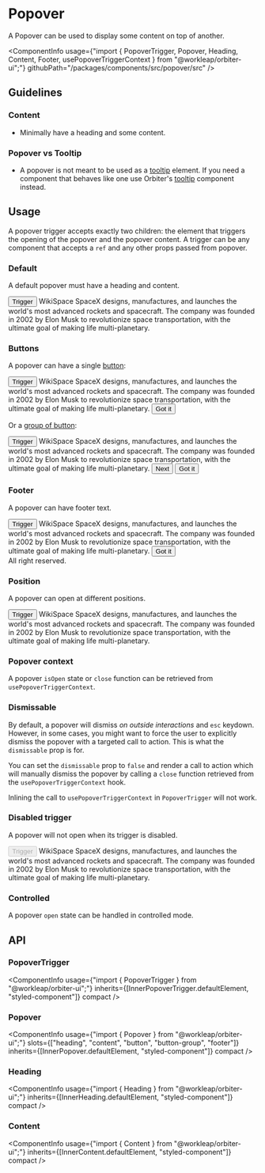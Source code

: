 
<Meta
    title="Components/Popover"
    id="popover"
/>

# Popover

<Tagline>A Popover can be used to display some content on top of another.</Tagline>

<ComponentInfo
    usage={"import { PopoverTrigger, Popover, Heading, Content, Footer, usePopoverTriggerContext } from \"@workleap/orbiter-ui\";"}
    githubPath="/packages/components/src/popover/src"
/>

## Guidelines

### Content

- Minimally have a heading and some content.

### Popover vs Tooltip

- A popover is not meant to be used as a [tooltip](https://developer.mozilla.org/en-US/docs/Web/Accessibility/ARIA/Roles/tooltip_role) element. If you need a component that behaves like one use Orbiter's [tooltip](?path=/docs/tooltip--default-story) component instead.

## Usage

A popover trigger accepts exactly two children: the element that triggers the opening of the popover and the popover content. A trigger can be any component that accepts a `ref` and any other props passed from popover.

### Default

A default popover must have a heading and content.

<Preview>
    <Story name="default">
        <PopoverTrigger>
            <Button variant="secondary">Trigger</Button>
            <Popover>
                <Heading>WikiSpace</Heading>
                <Content>SpaceX designs, manufactures, and launches the world's most advanced rockets and spacecraft. The company was founded in 2002 by Elon Musk to revolutionize space transportation, with the ultimate goal of making life multi-planetary.</Content>
            </Popover>
        </PopoverTrigger>
    </Story>
</Preview>

### Buttons

A popover can have a single [button](?path=/docs/button--default-story):

<Preview>
    <Story name="button">
        <PopoverTrigger>
            <Button variant="secondary">Trigger</Button>
            <Popover>
                <Heading>WikiSpace</Heading>
                <Content>SpaceX designs, manufactures, and launches the world's most advanced rockets and spacecraft. The company was founded in 2002 by Elon Musk to revolutionize space transportation, with the ultimate goal of making life multi-planetary.</Content>
                <Button variant="primary">Got it</Button>
            </Popover>
        </PopoverTrigger>
    </Story>
</Preview>

Or a [group of button](?path=/docs/button--default-story#button-group):

<Preview>
    <Story name="button group">
        <PopoverTrigger>
            <Button variant="secondary">Trigger</Button>
            <Popover>
                <Heading>WikiSpace</Heading>
                <Content>SpaceX designs, manufactures, and launches the world's most advanced rockets and spacecraft. The company was founded in 2002 by Elon Musk to revolutionize space transportation, with the ultimate goal of making life multi-planetary.</Content>
                <ButtonGroup>
                    <Button variant="secondary">Next</Button>
                    <Button variant="primary">Got it</Button>
                </ButtonGroup>
            </Popover>
        </PopoverTrigger>
    </Story>
</Preview>

### Footer

A popover can have footer text.

<Preview>
    <Story name="footer">
        <PopoverTrigger>
            <Button variant="secondary">Trigger</Button>
            <Popover>
                <Heading>WikiSpace</Heading>
                <Content>SpaceX designs, manufactures, and launches the world's most advanced rockets and spacecraft. The company was founded in 2002 by Elon Musk to revolutionize space transportation, with the ultimate goal of making life multi-planetary.</Content>
                <Button variant="primary">Got it</Button>
                <Footer>All right reserved.</Footer>
            </Popover>
        </PopoverTrigger>
    </Story>
</Preview>

### Position

A popover can open at different positions.

<Preview>
    <Story name="position">
        <PopoverTrigger position="right">
            <Button variant="secondary">Trigger</Button>
            <Popover>
                <Heading>WikiSpace</Heading>
                <Content>SpaceX designs, manufactures, and launches the world's most advanced rockets and spacecraft. The company was founded in 2002 by Elon Musk to revolutionize space transportation, with the ultimate goal of making life multi-planetary.</Content>
            </Popover>
        </PopoverTrigger>
    </Story>
</Preview>

### Popover context

A popover `isOpen` state or `close` function can be retrieved from `usePopoverTriggerContext`.

<Preview filePath="/popover/docs/PopoverContext" />

### Dismissable

By default, a popover will dismiss *on outside interactions* and `esc` keydown. However, in some cases, you might want to force the user to explicitly dismiss the popover with a targeted call to action. This is what the `dismissable` prop is for.

You can set the `dismissable` prop to `false` and render a call to action which will manually dismiss the popover by calling a `close` function retrieved from the `usePopoverTriggerContext` hook.

Inlining the call to `usePopoverTriggerContext` in `PopoverTrigger` will not work.

<Preview filePath="/popover/docs/PopoverCustomClose" />

### Disabled trigger

A popover will not open when its trigger is disabled.

<Preview>
    <Story name="disabled trigger">
        <PopoverTrigger>
            <Button disabled variant="secondary">Trigger</Button>
            <Popover>
                <Heading>WikiSpace</Heading>
                <Content>SpaceX designs, manufactures, and launches the world's most advanced rockets and spacecraft. The company was founded in 2002 by Elon Musk to revolutionize space transportation, with the ultimate goal of making life multi-planetary.</Content>
            </Popover>
        </PopoverTrigger>
    </Story>
</Preview>

### Controlled

A popover `open` state can be handled in controlled mode.

<Preview filePath="/popover/docs/ControlledPopover" />

## API

### PopoverTrigger

<ComponentInfo
    usage={"import { PopoverTrigger } from \"@workleap/orbiter-ui\";"}
    inherits={[InnerPopoverTrigger.defaultElement, "styled-component"]}
    compact
/>

<ArgsTable of={InnerPopoverTrigger} sort="alpha" />

### Popover

<ComponentInfo
    usage={"import { Popover } from \"@workleap/orbiter-ui\";"}
    slots={["heading", "content", "button", "button-group", "footer"]}
    inherits={[InnerPopover.defaultElement, "styled-component"]}
    compact
/>

<ArgsTable of={InnerPopover} sort="alpha" />

### Heading

<ComponentInfo
    usage={"import { Heading } from \"@workleap/orbiter-ui\";"}
    inherits={[InnerHeading.defaultElement, "styled-component"]}
    compact
/>

<ArgsTable of={InnerHeading} sort="alpha" />

### Content

<ComponentInfo
    usage={"import { Content } from \"@workleap/orbiter-ui\";"}
    inherits={[InnerContent.defaultElement, "styled-component"]}
    compact
/>

<ArgsTable of={InnerContent} sort="alpha" />

